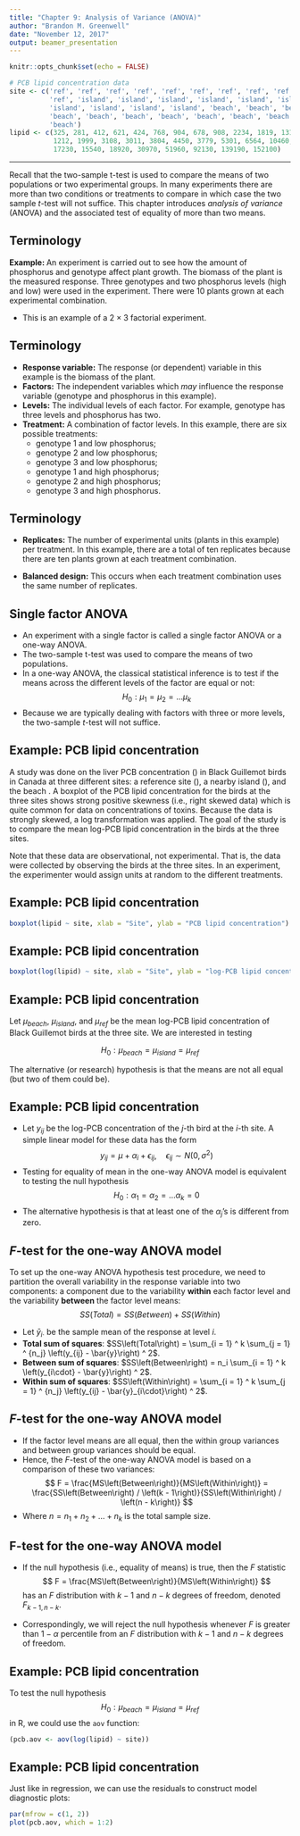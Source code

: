 ```yaml
---
title: "Chapter 9: Analysis of Variance (ANOVA)"
author: "Brandon M. Greenwell"
date: "November 12, 2017"
output: beamer_presentation
---
```


```r
knitr::opts_chunk$set(echo = FALSE)

# PCB lipid concentration data
site <- c('ref', 'ref', 'ref', 'ref', 'ref', 'ref', 'ref', 'ref', 'ref', 'ref',
          'ref', 'island', 'island', 'island', 'island', 'island', 'island',
          'island', 'island', 'island', 'island', 'beach', 'beach', 'beach',
          'beach', 'beach', 'beach', 'beach', 'beach', 'beach', 'beach', 
          'beach')
lipid <- c(325, 281, 412, 621, 424, 768, 904, 678, 908, 2234, 1819, 1315, 1315,
           1212, 1999, 3108, 3011, 3804, 4450, 3779, 5301, 6564, 10460, 10650,
           17230, 15540, 18920, 30970, 51960, 92130, 139190, 152100)
```

----

Recall that the two-sample t-test is used to compare the means of two populations or two experimental groups. In many experiments there are more than two conditions or treatments to compare in which case the two sample *t*-test will not suffice. This chapter introduces *analysis of variance* (ANOVA) and the associated test of equality of more than two means.


## Terminology

**Example: ** An experiment is carried out to see how the amount of phosphorus and genotype affect plant growth. The biomass of the plant is the measured response. Three genotypes and two phosphorus levels (high and low) were used in the experiment. There were 10 plants grown at each experimental combination.

- This is an example of a $2 \times 3$ factorial experiment.


## Terminology

- **Response variable:** The response (or dependent) variable in this example is the biomass of the plant.
- **Factors:** The independent variables which *may* influence the response variable (genotype and phosphorus in this example).
- **Levels:** The individual levels of each factor. For example, genotype has three levels and phosphorus has two.
- **Treatment:** A combination of factor levels. In this example, there are six possible treatments:
    - genotype 1 and low phosphorus;
    - genotype 2 and low phosphorus;
    - genotype 3 and low phosphorus;
    - genotype 1 and high phosphorus;
    - genotype 2 and high phosphorus;
    - genotype 3 and high phosphorus.


## Terminology

- **Replicates:** The number of experimental units (plants in this example) per treatment. In this example, there are a total of ten replicates because there are ten plants grown at each treatment combination.

- **Balanced design:** This occurs when each treatment combination uses the same number of replicates.


## Single factor ANOVA

- An experiment with a single factor is called a single factor ANOVA or a one-way ANOVA.
- The two-sample t-test was used to compare the means of two populations. 
- In a one-way ANOVA, the classical statistical inference is to test if the means across the different levels of the factor are equal or not: 
$$
H_0: \mu_1 = \mu_2 = \dots \mu_k
$$
- Because we are typically dealing with factors with three or more levels, the
two-sample $t$-test will not suffice. 


## Example: PCB lipid concentration

A study was done on the liver PCB concentration (\texttt{lipid}) in Black Guillemot birds in Canada at three different sites: a reference site (\texttt{ref}), a nearby island (\texttt{island}), and the beach \texttt{beach}. A boxplot of the PCB lipid concentration for the birds at the three sites shows strong positive skewness (i.e., right skewed data) which is quite common for data on concentrations of toxins. Because the data is strongly skewed, a log transformation was applied. The goal of the study is to compare the mean log-PCB lipid concentration in the birds at the three sites.

Note that these data are observational, not experimental. That is, the data were collected by observing the birds at the three sites. In an experiment, the experimenter would assign units at random to the different treatments.


## Example: PCB lipid concentration

```r
boxplot(lipid ~ site, xlab = "Site", ylab = "PCB lipid concentration")
```


## Example: PCB lipid concentration

```r
boxplot(log(lipid) ~ site, xlab = "Site", ylab = "log-PCB lipid concentration")
```


## Example: PCB lipid concentration

Let $\mu_{beach}$, $\mu_{island}$, and $\mu_{ref}$ be the mean log-PCB lipid concentration of Black Guillemot birds at the three site. We are interested in testing

$$
H_0: \mu_{beach} = \mu_{island} = \mu_{ref}
$$

The alternative (or research) hypothesis is that the means are not all equal (but two of them could be).


## Example: PCB lipid concentration

- Let $y_{ij}$ be the log-PCB concentration of the $j$-th bird at the $i$-th site. A simple linear model for these data has the form
$$
y_{ij} = \mu + \alpha_i + \epsilon_{ij}, \quad \epsilon_{ij} \sim N\left(0, \sigma^2\right)
$$
- Testing for equality of mean in the one-way ANOVA model is equivalent to testing the null hypothesis
$$
H_0: \alpha_1 = \alpha_2 = \dots \alpha_k = 0
$$
- The alternative hypothesis is that at least one of the $\alpha_j$'s is different from zero. 


## $F$-test for the one-way ANOVA model

To set up the one-way ANOVA hypothesis test procedure, we need to partition the overall variability in the response variable into two components: a component due to the variability **within** each factor level and the variability **between** the factor level means:
$$
SS\left(Total\right) = SS\left(Between\right) + SS\left(Within\right)
$$

-  Let $\bar{y}_{i\cdot}$ be the sample mean of the response at level $i$.
- **Total sum of squares**: $SS\left(Total\right) = \sum_{i = 1} ^ k \sum_{j = 1} ^ {n_j} \left(y_{ij} - \bar{y}\right) ^ 2$.
- **Between sum of squares**: $SS\left(Between\right) = n_i \sum_{i = 1} ^ k \left(y_{i\cdot} - \bar{y}\right) ^ 2$.
- **Within sum of squares**: $SS\left(Within\right) = \sum_{i = 1} ^ k \sum_{j = 1} ^ {n_j} \left(y_{ij} - \bar{y}_{i\cdot}\right) ^ 2$.


## $F$-test for the one-way ANOVA model

- If the factor level means are all equal, then the within group variances and between group variances should be equal.
- Hence, the $F$-test of the one-way ANOVA model is based on a comparison of these two variances:
$$
F = \frac{MS\left(Between\right)}{MS\left(Within\right)} = \frac{SS\left(Between\right) / \left(k - 1\right)}{SS\left(Within\right) / \left(n - k\right)}
$$
- Where $n = n_1 + n_2 + \dots + n_k$ is the total sample size.


## F-test for the one-way ANOVA model

- If the null hypothesis (i.e., equality of means) is true, then the $F$ statistic
$$
F = \frac{MS\left(Between\right)}{MS\left(Within\right)}
$$
has an $F$ distribution with $k - 1$ and $n - k$ degrees of freedom, denoted $F_{k - 1, n - k}$.

- Correspondingly, we will reject the null hypothesis whenever $F$ is greater than $1 - \alpha$ percentile from an $F$ distribution with $k - 1$ and $n - k$ degrees of freedom.


## Example: PCB lipid concentration

To test the null hypothesis
$$
H_0: \mu_{beach} = \mu_{island} = \mu_{ref}
$$
in R, we could use the `aov` function:
```r
(pcb.aov <- aov(log(lipid) ~ site))
```


## Example: PCB lipid concentration

Just like in regression, we can use the residuals to construct model diagnostic plots:
```r
par(mfrow = c(1, 2))
plot(pcb.aov, which = 1:2)
```
